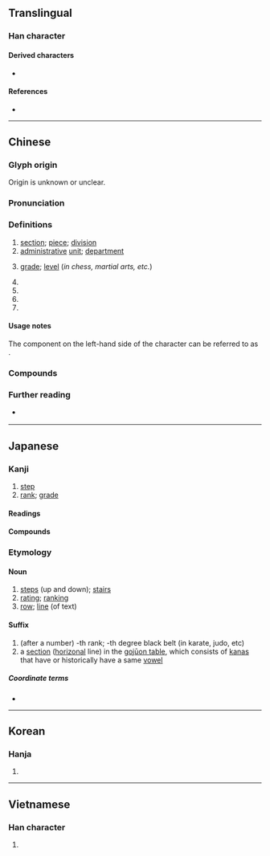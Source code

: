 {{also|假}}
{{character info/new}}
==Translingual==
{{stroke order|strokes=9}}

===Han character===
{{Han char|rn=79|rad=殳|as=05|sn=9|four=77447|canj=HJHNE|ids=⿰⿻亻三殳}}

====Derived characters====
* {{l|mul|[[𠩻]], [[𨺣]], [[𪝒]], [[塅]], [[缎]], [[𢀤]], [[𢝪]], [[𢯫]], [[𣹂]], [[𪦋]], [[㱭]], [[椴]], [[煅]], [[瑖]], [[腶]], [[𪰴]], [[碫]], [[锻 緞]], [[葮]], [[𧎚]], [[毈]], [[𧷃]], [[𧹮]], [[𨉨]], [[𫏗]], [[鍛]], [[𩋦]], [[𩏇]], [[𩤣]], [[𩹨]]}}

====References====
* {{Han ref|kx=0584.220|dkj=16619|dj=0977.120|hdz=32155.100|uh=6BB5|ud=27573|bh=AC71|bd=44145}}

----

==Chinese==
{{zh-forms}}

===Glyph origin===
{{Han etym}}
Origin is unknown or unclear.

===Pronunciation===
{{zh-pron
|m=duàn
|m-s=duan4
|c=dyun6
|h=pfs=thon
|md=dâung/duâng
|mn=tōaⁿ/toān
|mn_note=tōaⁿ - vernacular; toān - literary
|mn-t=deng7/duêng6/duang6
|mn-t_note=duêng6/duang6 - surname
|w=3doe
|mc=y
|oc=y
|ma=y
|cat=n,cls,pn
}}

===Definitions===
{{zh-hanzi}}

# [[section]]; [[piece]]; [[division]]
# [[administrative]] [[unit]]; [[department]]
# {{lb|zh|sports}} [[grade]]; [[level]] (''in chess, martial arts, etc.'')
# {{zh-classifier|a [[segment]] or [[section]] of something that is [[long]]|l=[[piece]]; [[segment]]}}
# {{zh-classifier|a [[distance]] or a [[period]] of [[time]]}}
# {{zh-classifier|[[writing]], [[speech]], etc}}
# {{surname|zh}}

====Usage notes====
The component on the left-hand side of the character can be referred to as {{zh-l|段字旁}}.

===Compounds===
{{zh-der|廣播段|劈屍萬段|卑劣手段|區段|局段|一段|不擇手段|告一段落|地段|三段論|後段班|工段|強硬手段|一刀兩段|大手段|平臺階段|區段徵收|分段|圍棋段位|中波波段|唱段|八段錦|段數|放下身段|拴搐豔段|焰段|段頭|科段|款段|碎屍萬段|益古演段|波段|現階段|禮數款段|段子|時段|段考|片段|段落|手段|豔段|頓段|路段|線段|高段|體段|身段|黃金時段|高壓手段|階段|段家|段字旁|段店}}

===Further reading===
* {{q|Min Nan pronunciation audio}} {{thcwd|5136}}

{{zh-cat|Beginning}}

----

==Japanese==

===Kanji===
{{ja-kanji|grade=6|rs=殳05}}

# [[step]]
# [[rank]]; [[grade]]

====Readings====
{{ja-readings
|goon=だん
|kanon=たん
|kun=きたえる, わかち
}}

====Compounds====
{{col5|ja|
{{ja-r|階段|かいだん}}: stairs
|{{ja-r|初段|しょだん}}
|{{ja-r|段%位|だん%い}}
|{{ja-r|値%段|ね%だん}}: price
|{{ja-r|段ボール|だんボール}}
}}

===Etymology===
{{ja-kanjitab|だん|yomi=o}}

====Noun====
{{ja-noun|だん}}

# [[step]]s (up and down); [[stairs]]
# [[rating]]; [[ranking]]
# [[row]]; [[line]] (of text)

====Suffix====
{{ja-pos|suffix|だん}}

# (after a number) -th rank; -th degree black belt (in karate, judo, etc)
# a [[section]] ([[horizonal]] line) in the [[w:Gojūon#Table|gojūon table]], which consists of [[kana]]s that have or historically have a same [[vowel]]
#: {{ja-usex|は行う'''段'''|.は-ぎょう う-'''だん'''|row ''ha'', '''section''' ''u'' (of consonant /h/ and vowel /u/)}}

=====Coordinate terms=====
* {{ja-r|行|ぎょう}}

----

==Korean==

===Hanja===
{{ko-hanja|hangeul=단|eumhun=|rv=dan|mr=tan|y=tan}}

# {{defn|ko|sort=殳05}}

----

==Vietnamese==

===Han character===
{{vi-hantu|[[đoạn]], [[đoàn]]|rs=殳05}}

# {{defn|vi|sort=殳05}}